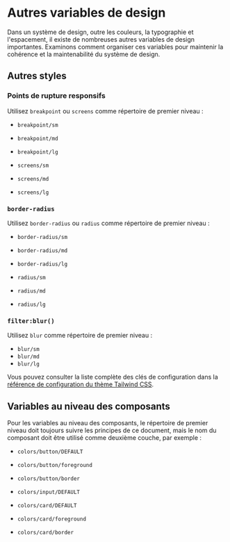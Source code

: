 # Autres variables de design


Dans un système de design, outre les couleurs, la typographie et l'espacement, il existe de nombreuses autres variables de design importantes. Examinons comment organiser ces variables pour maintenir la cohérence et la maintenabilité du système de design.

## Autres styles

### Points de rupture responsifs

Utilisez `breakpoint` ou `screens` comme répertoire de premier niveau :

- `breakpoint/sm`
- `breakpoint/md`
- `breakpoint/lg`

- `screens/sm`
- `screens/md`
- `screens/lg`

### `border-radius`

Utilisez `border-radius` ou `radius` comme répertoire de premier niveau :
- `border-radius/sm`
- `border-radius/md`
- `border-radius/lg`

- `radius/sm`
- `radius/md`
- `radius/lg`

### `filter:blur()`

Utilisez `blur` comme répertoire de premier niveau :
- `blur/sm`
- `blur/md`
- `blur/lg`

Vous pouvez consulter la liste complète des clés de configuration dans la [référence de configuration du thème Tailwind CSS](https://tailwindcss.com/docs/theme#theme-variable-namespaces).

## Variables au niveau des composants

Pour les variables au niveau des composants, le répertoire de premier niveau doit toujours suivre les principes de ce document, mais le nom du composant doit être utilisé comme deuxième couche, par exemple :
- `colors/button/DEFAULT`
- `colors/button/foreground`
- `colors/button/border`

- `colors/input/DEFAULT`

- `colors/card/DEFAULT`
- `colors/card/foreground`
- `colors/card/border`
